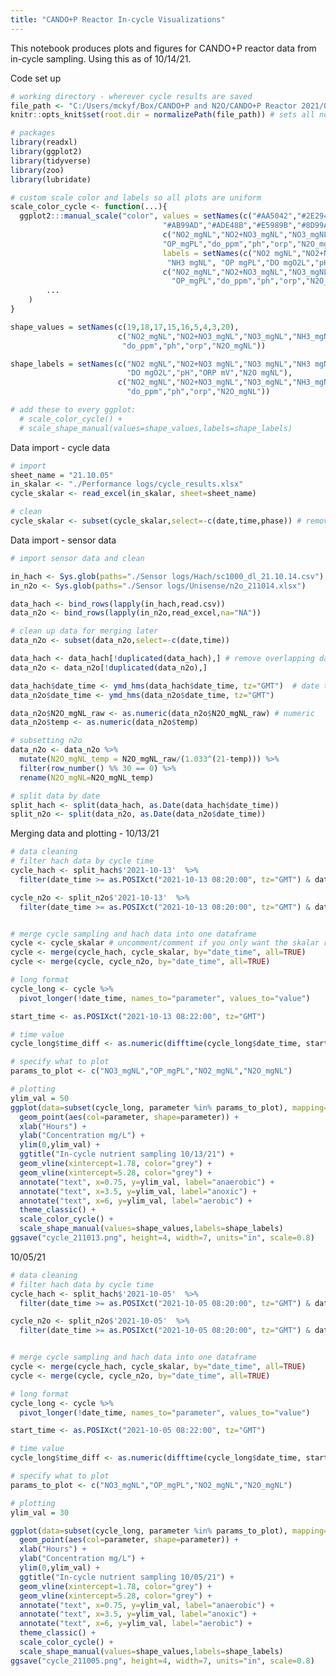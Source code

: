---
title: "CANDO+P Reactor In-cycle Visualizations"
---
This notebook produces plots and figures for CANDO+P reactor data from in-cycle sampling. Using this as of 10/14/21.

Code set up
```{r setup}
# working directory - wherever cycle results are saved
file_path <- "C:/Users/mckyf/Box/CANDO+P and N2O/CANDO+P Reactor 2021/Operation and Logs"
knitr::opts_knit$set(root.dir = normalizePath(file_path)) # sets all notebook chunks to have this path

# packages
library(readxl)
library(ggplot2)
library(tidyverse)
library(zoo)
library(lubridate)

# custom scale color and labels so all plots are uniform
scale_color_cycle <- function(...){
  ggplot2:::manual_scale("color", values = setNames(c("#AA5042","#2E294E","#1B998B","#F6AE2D",
                                  "#AB99AD","#ADE48B","#E5989B","#8D99AE","#FB5012"),
                                  c("NO2_mgNL","NO2+NO3_mgNL","NO3_mgNL","NH3_mgNL",
                                  "OP_mgPL","do_ppm","ph","orp","N2O_mgNL")), 
                                  labels = setNames(c("NO2 mgNL","NO2+NO3 mgNL","NO3 mgNL",
                                   "NH3 mgNL", "OP mgPL","DO mgO2L","pH","ORP mV","N2O mgNL"),
                                  c("NO2_mgNL","NO2+NO3_mgNL","NO3_mgNL","NH3_mgNL",
                                    "OP_mgPL","do_ppm","ph","orp","N2O_mgNL")),
        ...
    )
}

shape_values = setNames(c(19,18,17,15,16,5,4,3,20),
                        c("NO2_mgNL","NO2+NO3_mgNL","NO3_mgNL","NH3_mgNL","OP_mgPL",
                         "do_ppm","ph","orp","N2O_mgNL"))

shape_labels = setNames(c("NO2 mgNL","NO2+NO3 mgNL","NO3 mgNL","NH3 mgNL","OP mgPL",
                          "DO mgO2L","pH","ORP mV","N2O mgNL"), 
                        c("NO2_mgNL","NO2+NO3_mgNL","NO3_mgNL","NH3_mgNL","OP_mgPL",
                          "do_ppm","ph","orp","N2O_mgNL"))

# add these to every ggplot:  
  # scale_color_cycle() + 
  # scale_shape_manual(values=shape_values,labels=shape_labels)
```

Data import - cycle data
```{r message=FALSE, warning=FALSE}
# import
sheet_name = "21.10.05"
in_skalar <- "./Performance logs/cycle_results.xlsx"
cycle_skalar <- read_excel(in_skalar, sheet=sheet_name)

# clean
cycle_skalar <- subset(cycle_skalar,select=-c(date,time,phase)) # remove date,time,phase columns

```


Data import - sensor data
```{r}
# import sensor data and clean

in_hach <- Sys.glob(paths="./Sensor logs/Hach/sc1000_dl_21.10.14.csv")
in_n2o <- Sys.glob(paths="./Sensor logs/Unisense/n2o_211014.xlsx")

data_hach <- bind_rows(lapply(in_hach,read.csv))
data_n2o <- bind_rows(lapply(in_n2o,read_excel,na="NA"))

# clean up data for merging later
data_n2o <- subset(data_n2o,select=-c(date,time))

data_hach <- data_hach[!duplicated(data_hach),] # remove overlapping data
data_n2o <- data_n2o[!duplicated(data_n2o),]

data_hach$date_time <- ymd_hms(data_hach$date_time, tz="GMT")  # date time
data_n2o$date_time <- ymd_hms(data_n2o$date_time, tz="GMT")

data_n2o$N2O_mgNL_raw <- as.numeric(data_n2o$N2O_mgNL_raw) # numeric
data_n2o$temp <- as.numeric(data_n2o$temp)

# subsetting n2o
data_n2o <- data_n2o %>%
  mutate(N2O_mgNL_temp = N2O_mgNL_raw/(1.033^(21-temp))) %>%
  filter(row_number() %% 30 == 0) %>%
  rename(N2O_mgNL=N2O_mgNL_temp)

# split data by date
split_hach <- split(data_hach, as.Date(data_hach$date_time))
split_n2o <- split(data_n2o, as.Date(data_n2o$date_time))
```


Merging data and plotting - 10/13/21
```{r}
# data cleaning
# filter hach data by cycle time
cycle_hach <- split_hach$'2021-10-13'  %>%
  filter(date_time >= as.POSIXct("2021-10-13 08:20:00", tz="GMT") & date_time <= as.POSIXct("2021-10-13 14:40:00", tz="GMT"))

cycle_n2o <- split_n2o$'2021-10-13'  %>%
  filter(date_time >= as.POSIXct("2021-10-13 08:20:00", tz="GMT") & date_time <= as.POSIXct("2021-10-13 14:40:00", tz="GMT"))


# merge cycle sampling and hach data into one dataframe
cycle <- cycle_skalar # uncomment/comment if you only want the skalar results plotted
cycle <- merge(cycle_hach, cycle_skalar, by="date_time", all=TRUE) 
cycle <- merge(cycle, cycle_n2o, by="date_time", all=TRUE)

# long format
cycle_long <- cycle %>%
  pivot_longer(!date_time, names_to="parameter", values_to="value")

start_time <- as.POSIXct("2021-10-13 08:22:00", tz="GMT")

# time value
cycle_long$time_diff <- as.numeric(difftime(cycle_long$date_time, start_time, units="hours"))

# specify what to plot
params_to_plot <- c("NO3_mgNL","OP_mgPL","NO2_mgNL","N2O_mgNL")

# plotting
ylim_val = 50
ggplot(data=subset(cycle_long, parameter %in% params_to_plot), mapping=aes(time_diff,value)) + 
  geom_point(aes(col=parameter, shape=parameter)) +
  xlab("Hours") + 
  ylab("Concentration mg/L") +
  ylim(0,ylim_val) + 
  ggtitle("In-cycle nutrient sampling 10/13/21") +
  geom_vline(xintercept=1.78, color="grey") + 
  geom_vline(xintercept=5.28, color="grey") + 
  annotate("text", x=0.75, y=ylim_val, label="anaerobic") +
  annotate("text", x=3.5, y=ylim_val, label="anoxic") + 
  annotate("text", x=6, y=ylim_val, label="aerobic") +
  theme_classic() + 
  scale_color_cycle() + 
  scale_shape_manual(values=shape_values,labels=shape_labels)
ggsave("cycle_211013.png", height=4, width=7, units="in", scale=0.8)
```

10/05/21
```{r}
# data cleaning
# filter hach data by cycle time
cycle_hach <- split_hach$'2021-10-05'  %>%
  filter(date_time >= as.POSIXct("2021-10-05 08:20:00", tz="GMT") & date_time <= as.POSIXct("2021-10-05 14:40:00", tz="GMT"))

cycle_n2o <- split_n2o$'2021-10-05'  %>%
  filter(date_time >= as.POSIXct("2021-10-05 08:20:00", tz="GMT") & date_time <= as.POSIXct("2021-10-05 14:40:00", tz="GMT"))


# merge cycle sampling and hach data into one dataframe
cycle <- merge(cycle_hach, cycle_skalar, by="date_time", all=TRUE) 
cycle <- merge(cycle, cycle_n2o, by="date_time", all=TRUE)

# long format
cycle_long <- cycle %>%
  pivot_longer(!date_time, names_to="parameter", values_to="value")

start_time <- as.POSIXct("2021-10-05 08:22:00", tz="GMT")

# time value
cycle_long$time_diff <- as.numeric(difftime(cycle_long$date_time, start_time, units="hours"))

# specify what to plot
params_to_plot <- c("NO3_mgNL","OP_mgPL","NO2_mgNL","N2O_mgNL")

# plotting
ylim_val = 30

ggplot(data=subset(cycle_long, parameter %in% params_to_plot), mapping=aes(time_diff,value)) + 
  geom_point(aes(col=parameter, shape=parameter)) +
  xlab("Hours") + 
  ylab("Concentration mg/L") +
  ylim(0,ylim_val) + 
  ggtitle("In-cycle nutrient sampling 10/05/21") +
  geom_vline(xintercept=1.78, color="grey") + 
  geom_vline(xintercept=5.28, color="grey") + 
  annotate("text", x=0.75, y=ylim_val, label="anaerobic") +
  annotate("text", x=3.5, y=ylim_val, label="anoxic") + 
  annotate("text", x=6, y=ylim_val, label="aerobic") +
  theme_classic() + 
  scale_color_cycle() + 
  scale_shape_manual(values=shape_values,labels=shape_labels)
ggsave("cycle_211005.png", height=4, width=7, units="in", scale=0.8)
```

